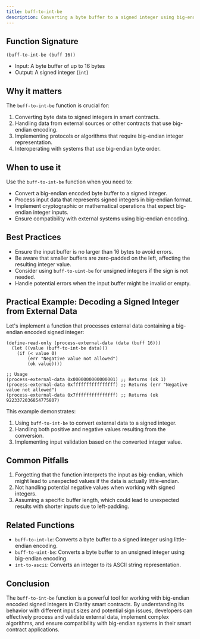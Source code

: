 ```yaml
---
title: buff-to-int-be
description: Converting a byte buffer to a signed integer using big-endian encoding in Clarity smart contracts.
---
```


## Function Signature

```clarity
(buff-to-int-be (buff 16))
```

- Input: A byte buffer of up to 16 bytes
- Output: A signed integer (`int`)

## Why it matters

The `buff-to-int-be` function is crucial for:

1. Converting byte data to signed integers in smart contracts.
2. Handling data from external sources or other contracts that use big-endian encoding.
3. Implementing protocols or algorithms that require big-endian integer representation.
4. Interoperating with systems that use big-endian byte order.

## When to use it

Use the `buff-to-int-be` function when you need to:

- Convert a big-endian encoded byte buffer to a signed integer.
- Process input data that represents signed integers in big-endian format.
- Implement cryptographic or mathematical operations that expect big-endian integer inputs.
- Ensure compatibility with external systems using big-endian encoding.

## Best Practices

- Ensure the input buffer is no larger than 16 bytes to avoid errors.
- Be aware that smaller buffers are zero-padded on the left, affecting the resulting integer value.
- Consider using `buff-to-uint-be` for unsigned integers if the sign is not needed.
- Handle potential errors when the input buffer might be invalid or empty.

## Practical Example: Decoding a Signed Integer from External Data

Let's implement a function that processes external data containing a big-endian encoded signed integer:

```clarity
(define-read-only (process-external-data (data (buff 16)))
  (let ((value (buff-to-int-be data)))
    (if (< value 0)
        (err "Negative value not allowed")
        (ok value))))

;; Usage
(process-external-data 0x0000000000000001) ;; Returns (ok 1)
(process-external-data 0xffffffffffffffff) ;; Returns (err "Negative value not allowed")
(process-external-data 0x7fffffffffffffff) ;; Returns (ok 9223372036854775807)
```

This example demonstrates:
1. Using `buff-to-int-be` to convert external data to a signed integer.
2. Handling both positive and negative values resulting from the conversion.
3. Implementing input validation based on the converted integer value.

## Common Pitfalls

1. Forgetting that the function interprets the input as big-endian, which might lead to unexpected values if the data is actually little-endian.
2. Not handling potential negative values when working with signed integers.
3. Assuming a specific buffer length, which could lead to unexpected results with shorter inputs due to left-padding.

## Related Functions

- `buff-to-int-le`: Converts a byte buffer to a signed integer using little-endian encoding.
- `buff-to-uint-be`: Converts a byte buffer to an unsigned integer using big-endian encoding.
- `int-to-ascii`: Converts an integer to its ASCII string representation.

## Conclusion

The `buff-to-int-be` function is a powerful tool for working with big-endian encoded signed integers in Clarity smart contracts. By understanding its behavior with different input sizes and potential sign issues, developers can effectively process and validate external data, implement complex algorithms, and ensure compatibility with big-endian systems in their smart contract applications.
